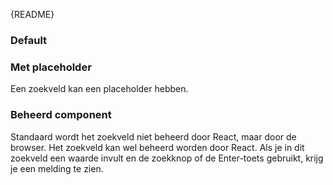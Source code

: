
<Meta of={SearchFieldStories} />

<Markdown>{README}</Markdown>

<Primary />

<Controls />

### Default

<Canvas of={SearchFieldStories.Default} />

### Met placeholder

Een zoekveld kan een placeholder hebben.

<Canvas of={SearchFieldStories.WithPlaceholder} />

### Beheerd component

Standaard wordt het zoekveld niet beheerd door React, maar door de browser.
Het zoekveld kan wel beheerd worden door React.
Als je in dit zoekveld een waarde invult en de zoekknop of de Enter-toets gebruikt, krijg je een melding te zien.

<Canvas of={SearchFieldStories.Controlled} />

